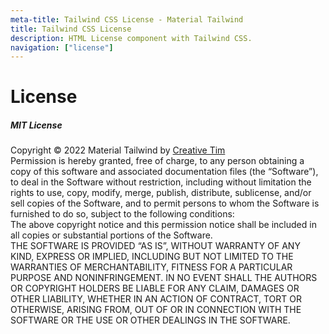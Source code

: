 ```yaml
---
meta-title: Tailwind CSS License - Material Tailwind
title: Tailwind CSS License
description: HTML License component with Tailwind CSS.
navigation: ["license"]
---
```


# License

##### MIT License

Copyright © 2022 Material Tailwind by [Creative Tim](https://www.creative-tim.com/)
<br/>
Permission is hereby granted, free of charge, to any person obtaining a copy of this software and associated documentation files (the “Software”), to deal in the Software without restriction, including without limitation the rights to use, copy, modify, merge, publish, distribute, sublicense, and/or sell copies of the Software, and to permit persons to whom the Software is furnished to do so, subject to the following conditions:
<br/>
The above copyright notice and this permission notice shall be included in all copies or substantial portions of the Software.
<br/>
THE SOFTWARE IS PROVIDED “AS IS”, WITHOUT WARRANTY OF ANY KIND, EXPRESS OR IMPLIED, INCLUDING BUT NOT LIMITED TO THE WARRANTIES OF MERCHANTABILITY, FITNESS FOR A PARTICULAR PURPOSE AND NONINFRINGEMENT. IN NO EVENT SHALL THE AUTHORS OR COPYRIGHT HOLDERS BE LIABLE FOR ANY CLAIM, DAMAGES OR OTHER LIABILITY, WHETHER IN AN ACTION OF CONTRACT, TORT OR OTHERWISE, ARISING FROM, OUT OF OR IN CONNECTION WITH THE SOFTWARE OR THE USE OR OTHER DEALINGS IN THE SOFTWARE.
